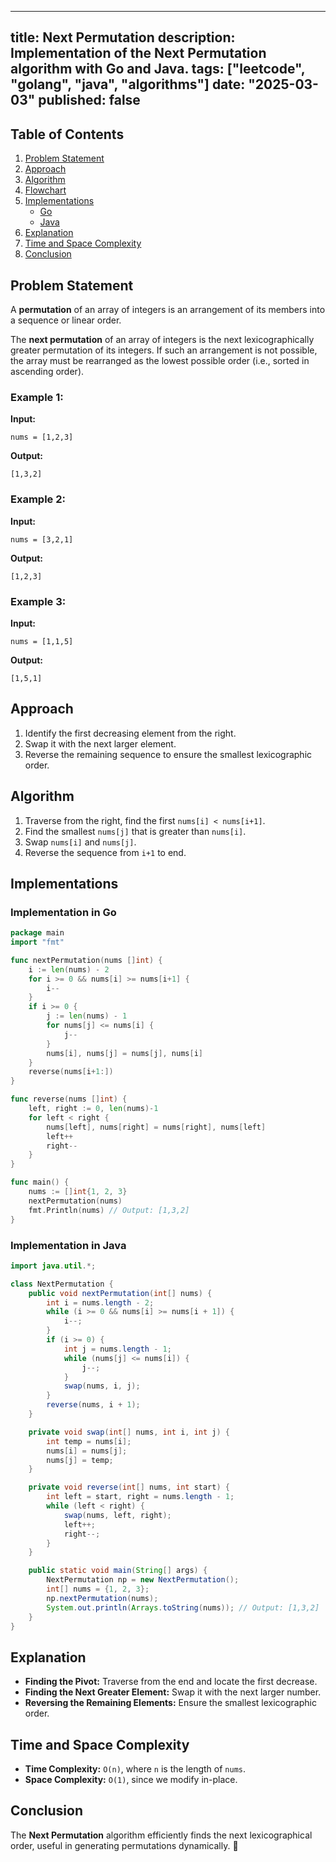 ---
title: Next Permutation
description: Implementation of the Next Permutation algorithm with Go and Java.
tags: ["leetcode", "golang", "java", "algorithms"]
date: "2025-03-03"
published: false
----------------

## Table of Contents

1. [Problem Statement](#problem-statement)
2. [Approach](#approach)
3. [Algorithm](#algorithm)
4. [Flowchart](#flowchart)
5. [Implementations](#implementations)
   - [Go](#implementation-in-go)
   - [Java](#implementation-in-java)
6. [Explanation](#explanation)
7. [Time and Space Complexity](#time-and-space-complexity)
8. [Conclusion](#conclusion)

## Problem Statement

A **permutation** of an array of integers is an arrangement of its members into a sequence or linear order.

The **next permutation** of an array of integers is the next lexicographically greater permutation of its integers. If such an arrangement is not possible, the array must be rearranged as the lowest possible order (i.e., sorted in ascending order).

### Example 1:

**Input:**
```
nums = [1,2,3]
```
**Output:**
```
[1,3,2]
```

### Example 2:

**Input:**
```
nums = [3,2,1]
```
**Output:**
```
[1,2,3]
```

### Example 3:

**Input:**
```
nums = [1,1,5]
```
**Output:**
```
[1,5,1]
```

## Approach

1. Identify the first decreasing element from the right.
2. Swap it with the next larger element.
3. Reverse the remaining sequence to ensure the smallest lexicographic order.

## Algorithm

1. Traverse from the right, find the first `nums[i] < nums[i+1]`.
2. Find the smallest `nums[j]` that is greater than `nums[i]`.
3. Swap `nums[i]` and `nums[j]`.
4. Reverse the sequence from `i+1` to end.

## Implementations

### Implementation in Go

```go
package main
import "fmt"

func nextPermutation(nums []int) {
    i := len(nums) - 2
    for i >= 0 && nums[i] >= nums[i+1] {
        i--
    }
    if i >= 0 {
        j := len(nums) - 1
        for nums[j] <= nums[i] {
            j--
        }
        nums[i], nums[j] = nums[j], nums[i]
    }
    reverse(nums[i+1:])
}

func reverse(nums []int) {
    left, right := 0, len(nums)-1
    for left < right {
        nums[left], nums[right] = nums[right], nums[left]
        left++
        right--
    }
}

func main() {
    nums := []int{1, 2, 3}
    nextPermutation(nums)
    fmt.Println(nums) // Output: [1,3,2]
}
```

### Implementation in Java

```java
import java.util.*;

class NextPermutation {
    public void nextPermutation(int[] nums) {
        int i = nums.length - 2;
        while (i >= 0 && nums[i] >= nums[i + 1]) {
            i--;
        }
        if (i >= 0) {
            int j = nums.length - 1;
            while (nums[j] <= nums[i]) {
                j--;
            }
            swap(nums, i, j);
        }
        reverse(nums, i + 1);
    }

    private void swap(int[] nums, int i, int j) {
        int temp = nums[i];
        nums[i] = nums[j];
        nums[j] = temp;
    }

    private void reverse(int[] nums, int start) {
        int left = start, right = nums.length - 1;
        while (left < right) {
            swap(nums, left, right);
            left++;
            right--;
        }
    }

    public static void main(String[] args) {
        NextPermutation np = new NextPermutation();
        int[] nums = {1, 2, 3};
        np.nextPermutation(nums);
        System.out.println(Arrays.toString(nums)); // Output: [1,3,2]
    }
}
```

## Explanation

- **Finding the Pivot:** Traverse from the end and locate the first decrease.
- **Finding the Next Greater Element:** Swap it with the next larger number.
- **Reversing the Remaining Elements:** Ensure the smallest lexicographic order.

## Time and Space Complexity

- **Time Complexity:** `O(n)`, where `n` is the length of `nums`.
- **Space Complexity:** `O(1)`, since we modify in-place.

## Conclusion

The **Next Permutation** algorithm efficiently finds the next lexicographical order, useful in generating permutations dynamically. 🚀

